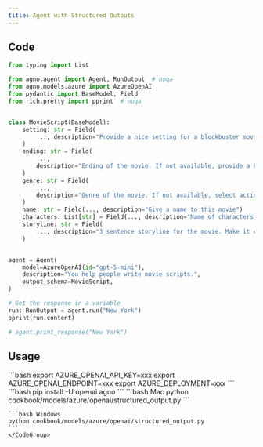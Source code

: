 ```yaml
---
title: Agent with Structured Outputs
---
```


## Code

```python cookbook/models/azure/openai/structured_output.py
from typing import List

from agno.agent import Agent, RunOutput  # noqa
from agno.models.azure import AzureOpenAI
from pydantic import BaseModel, Field
from rich.pretty import pprint  # noqa


class MovieScript(BaseModel):
    setting: str = Field(
        ..., description="Provide a nice setting for a blockbuster movie."
    )
    ending: str = Field(
        ...,
        description="Ending of the movie. If not available, provide a happy ending.",
    )
    genre: str = Field(
        ...,
        description="Genre of the movie. If not available, select action, thriller or romantic comedy.",
    )
    name: str = Field(..., description="Give a name to this movie")
    characters: List[str] = Field(..., description="Name of characters for this movie.")
    storyline: str = Field(
        ..., description="3 sentence storyline for the movie. Make it exciting!"
    )


agent = Agent(
    model=AzureOpenAI(id="gpt-5-mini"),
    description="You help people write movie scripts.",
    output_schema=MovieScript,
)

# Get the response in a variable
run: RunOutput = agent.run("New York")
pprint(run.content)

# agent.print_response("New York")
```

## Usage

<Steps>
  <Snippet file="create-venv-step.mdx" />

  <Step title="Set your API key">
    ```bash
    export AZURE_OPENAI_API_KEY=xxx
    export AZURE_OPENAI_ENDPOINT=xxx
    export AZURE_DEPLOYMENT=xxx
    ```
  </Step>

  <Step title="Install libraries">
    ```bash
    pip install -U openai agno
    ```
  </Step>

  <Step title="Run Agent">
    <CodeGroup>
    ```bash Mac
    python cookbook/models/azure/openai/structured_output.py
    ```

    ```bash Windows
    python cookbook/models/azure/openai/structured_output.py
    ```
    </CodeGroup>
  </Step>
</Steps>